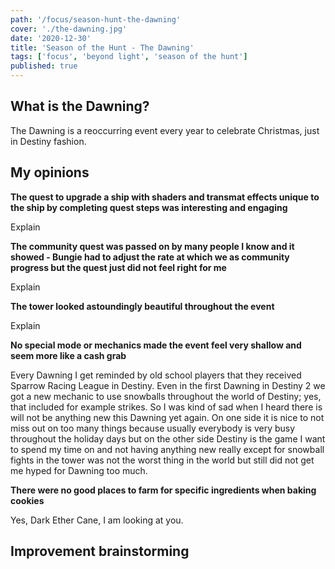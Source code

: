 ```yaml
---
path: '/focus/season-hunt-the-dawning'
cover: './the-dawning.jpg'
date: '2020-12-30'
title: 'Season of the Hunt - The Dawning'
tags: ['focus', 'beyond light', 'season of the hunt']
published: true
---
```


## What is the Dawning?

The Dawning is a reoccurring event every year to celebrate Christmas, just in Destiny fashion.

## My opinions

**The quest to upgrade a ship with shaders and transmat effects unique to the ship by completing quest steps was interesting and engaging**

Explain

**The community quest was passed on by many people I know and it showed - Bungie had to adjust the rate at which we as community progress but the quest just did not feel right for me**

Explain

**The tower looked astoundingly beautiful throughout the event**

Explain

**No special mode or mechanics made the event feel very shallow and seem more like a cash grab**

Every Dawning I get reminded by old school players that they received Sparrow
Racing League in Destiny. Even in the first Dawning in Destiny 2 we got a new
mechanic to use snowballs throughout the world of Destiny; yes, that included
for example strikes. So I was kind of sad when I heard there is will not be
anything new this Dawning yet again. On one side it is nice to not miss out on
too many things because usually everybody is very busy throughout the holiday
days but on the other side Destiny is the game I want to spend my time on and
not having anything new really except for snowball fights in the tower was not
the worst thing in the world but still did not get me hyped for Dawning too
much.

**There were no good places to farm for specific ingredients when baking cookies**

Yes, Dark Ether Cane, I am looking at you.

## Improvement brainstorming
